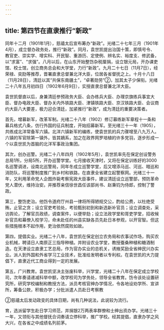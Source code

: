 ```yaml
---
---
---
```

title: 第四节在直隶推行“新政”
---



同年十二月（1901年1月），慈禧太后宣布筹办“新政”。光绪二十七年三月（1901年4月），成立督办政务处，推行“新政”。同月，袁世凯提出治国十策，即慎号令、教官吏、崇实学、增实科、开民智、重游历、定使例、辨名实、裕度支、修武备，以“求富”、“求强”。八月以后，在山东开始整饬杂税厘捐，设立银元局，开办课吏馆、校士馆，创立商务总会和大学堂，力行“新政”。九月二十七日（11月7日），经荣禄、奕劻等推荐，晋署直隶总督兼北洋大臣，位居各省督抚之上。十月十八日（11月28日），清廷以其“共保东南疆土”，“卓著勋劳”②，加其太子少保衔。光绪二十八年五月初四日（1902年6月9日），实授直隶总督兼北洋大臣。

袁世凯督直以后，身兼清廷参预政务大臣、会办练兵大臣、办理京旗练兵事宜大臣、督办电政大臣、督办关内外铁路大臣、津镇铁路大臣、京汉铁路大臣、会议商约大臣八大要差，极力迎合清廷，加紧推行“新政”，成为清廷的重要决策者。

首先，增募新军，改革军制。光绪二十八年（1902）修订募练新军章程十一条和募兵格式八条，仿行外国的征兵制度，开始招募新军。至光绪三十一年（1905），共练成北洋常备军六镇。北洋六镇新军的编练，使袁世凯的兵力骤增至八九万人。六镇的军官除第一镇外，皆其嫡系，加之在政界网罗培植的许多党羽，逐步形成一个以袁世凯为首脑的北洋军事政治集团。

其次，创办巡警。光绪二十八年四月（1902年5月），袁世凯率先在保定创设警务总局1所，分局5所，开办巡警学堂。七月接收天津时，又将在保定训练好的3000名巡警调进，设南北巡警局，同年冬成立巡警学堂，后又增添马巡、河巡、暗巡和消防队，将巡警制度推广到乡村和铁路，在直隶全省建立起警察网。光绪三十一年，又利用革命党人企图炸毙考察宪政大臣事件，建议清廷设立巡警部，预防革命党人潜伏，维持治安。并推荐亲信徐世昌任该部尚书、赵秉钧为侍郎，控制了警政。

第三，整饬吏治。他饬令道府厅州县一律将所得陋规交公，酌给公费，以杜绝受贿，止官之贪；设立官吏考验处，考验甄别初到和新选新补官员；设立调查处，采访舆论，了解官员政绩，调查案件，以便举劾；设立法政学堂和胥吏学堂，招收候补官员和幕僚入校学习，命未赴任的州县实缺各员先赴日本参观，以开官智。但这些措施根本不起作用，吏治依然腐败如故。

第四，提倡实业。光绪二十八年，袁世凯在保定创立农务局和农事试作场，购买农业机械，聘请日人南原正三指导种植。并附设农业学堂，教授蚕桑种植和糖酒制造。在天津设立直隶工艺总局，作为官办实业的总机关，诱掖奖励全省绅民兴办实业。派人到外国和外省学习工业技术，批准给发明者以专利权。在袁世凯的大力提倡下，直隶近代工商业得到一定的发展。

第五，广兴教育。袁世凯坚决主张废科举，兴学堂，光绪二十八年在保定成立学校司，次年奏请递减科举中额，改学校司为学务处，领导全省教育。饬令该处设置研究所，研究学校编制和教授方法，派员考核官绅办学情况，令各地设劝学所、宣讲所，筹备公款，积极办学；分批派遣人员赴日考察教

②慈禧太后发动政变的具体日期，尚有几种说法，此说较为流行。

育，选派留学生赴日学习师范，并捐银2万两表率群僚和士绅出资办学。光绪三十一年，又领衔与其他督抚合词奏请立停科举，推广学校。经其提倡，直隶办学之风大兴，在各省之中成绩名列前茅。